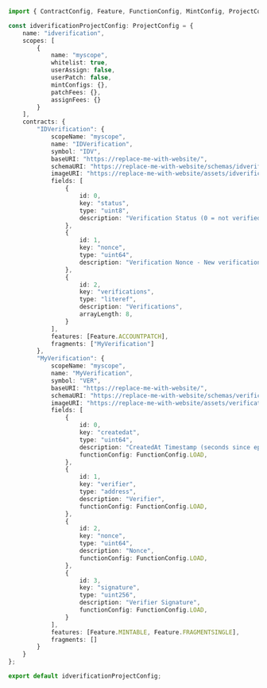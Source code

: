 ```typescript
import { ContractConfig, Feature, FunctionConfig, MintConfig, ProjectConfig } from "@patchworkdev/common/types";

const idverificationProjectConfig: ProjectConfig = {
    name: "idverification",
    scopes: [
        {
            name: "myscope",
            whitelist: true,
            userAssign: false,
            userPatch: false,
            mintConfigs: {},
            patchFees: {},
            assignFees: {}
        }
    ],
    contracts: {
        "IDVerification": {
            scopeName: "myscope",
            name: "IDVerification",
            symbol: "IDV",
            baseURI: "https://replace-me-with-website/",
            schemaURI: "https://replace-me-with-website/schemas/idverification.json",
            imageURI: "https://replace-me-with-website/assets/idverification/{tokenID}",
            fields: [
                {
                    id: 0,
                    key: "status",
                    type: "uint8",
                    description: "Verification Status (0 = not verified, 1 = verified, 2 = pending)",
                },
                {
                    id: 1,
                    key: "nonce",
                    type: "uint64",
                    description: "Verification Nonce - New verifications must be greater",
                },
                {
                    id: 2,
                    key: "verifications",
                    type: "literef",
                    description: "Verifications",
                    arrayLength: 8,
                }
            ],
            features: [Feature.ACCOUNTPATCH],
            fragments: ["MyVerification"]
        },
        "MyVerification": {
            scopeName: "myscope",
            name: "MyVerification",
            symbol: "VER",
            baseURI: "https://replace-me-with-website/",
            schemaURI: "https://replace-me-with-website/schemas/verification.json",
            imageURI: "https://replace-me-with-website/assets/verification/{tokenID}",
            fields: [
                {
                    id: 0,
                    key: "createdat",
                    type: "uint64",
                    description: "CreatedAt Timestamp (seconds since epoch)",
                    functionConfig: FunctionConfig.LOAD,
                },
                {
                    id: 1,
                    key: "verifier",
                    type: "address",
                    description: "Verifier",
                    functionConfig: FunctionConfig.LOAD,
                },
                {
                    id: 2,
                    key: "nonce",
                    type: "uint64",
                    description: "Nonce",
                    functionConfig: FunctionConfig.LOAD,
                },
                {
                    id: 3,
                    key: "signature",
                    type: "uint256",
                    description: "Verifier Signature",
                    functionConfig: FunctionConfig.LOAD,
                }
            ],
            features: [Feature.MINTABLE, Feature.FRAGMENTSINGLE],
            fragments: []
        }
    }
};

export default idverificationProjectConfig;
```